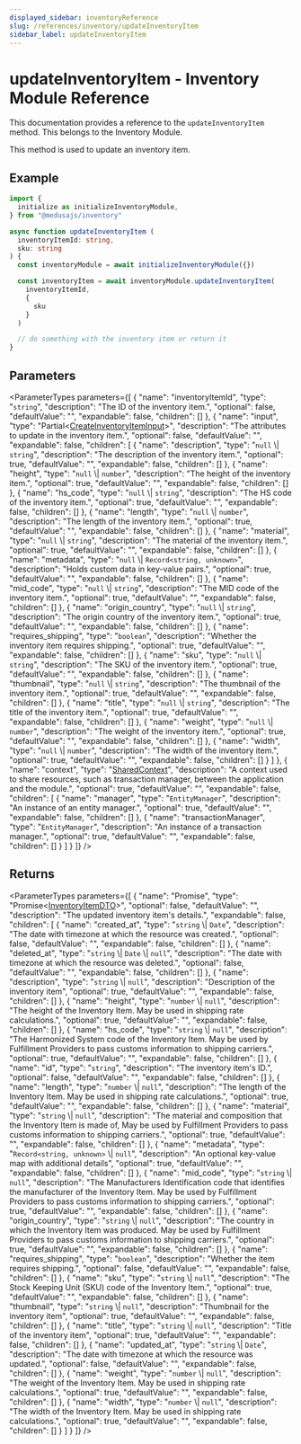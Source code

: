 ```yaml
---
displayed_sidebar: inventoryReference
slug: /references/inventory/updateInventoryItem
sidebar_label: updateInventoryItem
---
```



# updateInventoryItem - Inventory Module Reference

This documentation provides a reference to the `updateInventoryItem` method. This belongs to the Inventory Module.

This method is used to update an inventory item.

## Example

```ts
import { 
  initialize as initializeInventoryModule,
} from "@medusajs/inventory"

async function updateInventoryItem (
  inventoryItemId: string,
  sku: string
) {
  const inventoryModule = await initializeInventoryModule({})

  const inventoryItem = await inventoryModule.updateInventoryItem(
    inventoryItemId,
    {
      sku
    }
  )

  // do something with the inventory item or return it
}
```

## Parameters

<ParameterTypes parameters={[
  {
    "name": "inventoryItemId",
    "type": "`string`",
    "description": "The ID of the inventory item.",
    "optional": false,
    "defaultValue": "",
    "expandable": false,
    "children": []
  },
  {
    "name": "input",
    "type": "Partial&#60;[CreateInventoryItemInput](../../interfaces/inventory.CreateInventoryItemInput.mdx)&#62;",
    "description": "The attributes to update in the inventory item.",
    "optional": false,
    "defaultValue": "",
    "expandable": false,
    "children": [
      {
        "name": "description",
        "type": "`null` \\| `string`",
        "description": "The description of the inventory item.",
        "optional": true,
        "defaultValue": "",
        "expandable": false,
        "children": []
      },
      {
        "name": "height",
        "type": "`null` \\| `number`",
        "description": "The height of the inventory item.",
        "optional": true,
        "defaultValue": "",
        "expandable": false,
        "children": []
      },
      {
        "name": "hs_code",
        "type": "`null` \\| `string`",
        "description": "The HS code of the inventory item.",
        "optional": true,
        "defaultValue": "",
        "expandable": false,
        "children": []
      },
      {
        "name": "length",
        "type": "`null` \\| `number`",
        "description": "The length of the inventory item.",
        "optional": true,
        "defaultValue": "",
        "expandable": false,
        "children": []
      },
      {
        "name": "material",
        "type": "`null` \\| `string`",
        "description": "The material of the inventory item.",
        "optional": true,
        "defaultValue": "",
        "expandable": false,
        "children": []
      },
      {
        "name": "metadata",
        "type": "`null` \\| `Record<string, unknown>`",
        "description": "Holds custom data in key-value pairs.",
        "optional": true,
        "defaultValue": "",
        "expandable": false,
        "children": []
      },
      {
        "name": "mid_code",
        "type": "`null` \\| `string`",
        "description": "The MID code of the inventory item.",
        "optional": true,
        "defaultValue": "",
        "expandable": false,
        "children": []
      },
      {
        "name": "origin_country",
        "type": "`null` \\| `string`",
        "description": "The origin country of the inventory item.",
        "optional": true,
        "defaultValue": "",
        "expandable": false,
        "children": []
      },
      {
        "name": "requires_shipping",
        "type": "`boolean`",
        "description": "Whether the inventory item requires shipping.",
        "optional": true,
        "defaultValue": "",
        "expandable": false,
        "children": []
      },
      {
        "name": "sku",
        "type": "`null` \\| `string`",
        "description": "The SKU of the inventory item.",
        "optional": true,
        "defaultValue": "",
        "expandable": false,
        "children": []
      },
      {
        "name": "thumbnail",
        "type": "`null` \\| `string`",
        "description": "The thumbnail of the inventory item.",
        "optional": true,
        "defaultValue": "",
        "expandable": false,
        "children": []
      },
      {
        "name": "title",
        "type": "`null` \\| `string`",
        "description": "The title of the inventory item.",
        "optional": true,
        "defaultValue": "",
        "expandable": false,
        "children": []
      },
      {
        "name": "weight",
        "type": "`null` \\| `number`",
        "description": "The weight of the inventory item.",
        "optional": true,
        "defaultValue": "",
        "expandable": false,
        "children": []
      },
      {
        "name": "width",
        "type": "`null` \\| `number`",
        "description": "The width of the inventory item.",
        "optional": true,
        "defaultValue": "",
        "expandable": false,
        "children": []
      }
    ]
  },
  {
    "name": "context",
    "type": "[SharedContext](../../interfaces/inventory.SharedContext.mdx)",
    "description": "A context used to share resources, such as transaction manager, between the application and the module.",
    "optional": true,
    "defaultValue": "",
    "expandable": false,
    "children": [
      {
        "name": "manager",
        "type": "`EntityManager`",
        "description": "An instance of an entity manager.",
        "optional": true,
        "defaultValue": "",
        "expandable": false,
        "children": []
      },
      {
        "name": "transactionManager",
        "type": "`EntityManager`",
        "description": "An instance of a transaction manager.",
        "optional": true,
        "defaultValue": "",
        "expandable": false,
        "children": []
      }
    ]
  }
]} />

## Returns

<ParameterTypes parameters={[
  {
    "name": "Promise",
    "type": "Promise&#60;[InventoryItemDTO](../../types/inventory.InventoryItemDTO.mdx)&#62;",
    "optional": false,
    "defaultValue": "",
    "description": "The updated inventory item's details.",
    "expandable": false,
    "children": [
      {
        "name": "created_at",
        "type": "`string` \\| `Date`",
        "description": "The date with timezone at which the resource was created.",
        "optional": false,
        "defaultValue": "",
        "expandable": false,
        "children": []
      },
      {
        "name": "deleted_at",
        "type": "`string` \\| `Date` \\| `null`",
        "description": "The date with timezone at which the resource was deleted.",
        "optional": false,
        "defaultValue": "",
        "expandable": false,
        "children": []
      },
      {
        "name": "description",
        "type": "`string` \\| `null`",
        "description": "Description of the inventory item",
        "optional": true,
        "defaultValue": "",
        "expandable": false,
        "children": []
      },
      {
        "name": "height",
        "type": "`number` \\| `null`",
        "description": "The height of the Inventory Item. May be used in shipping rate calculations.",
        "optional": true,
        "defaultValue": "",
        "expandable": false,
        "children": []
      },
      {
        "name": "hs_code",
        "type": "`string` \\| `null`",
        "description": "The Harmonized System code of the Inventory Item. May be used by Fulfillment Providers to pass customs information to shipping carriers.",
        "optional": true,
        "defaultValue": "",
        "expandable": false,
        "children": []
      },
      {
        "name": "id",
        "type": "`string`",
        "description": "The inventory item's ID.",
        "optional": false,
        "defaultValue": "",
        "expandable": false,
        "children": []
      },
      {
        "name": "length",
        "type": "`number` \\| `null`",
        "description": "The length of the Inventory Item. May be used in shipping rate calculations.",
        "optional": true,
        "defaultValue": "",
        "expandable": false,
        "children": []
      },
      {
        "name": "material",
        "type": "`string` \\| `null`",
        "description": "The material and composition that the Inventory Item is made of, May be used by Fulfillment Providers to pass customs information to shipping carriers.",
        "optional": true,
        "defaultValue": "",
        "expandable": false,
        "children": []
      },
      {
        "name": "metadata",
        "type": "`Record<string, unknown>` \\| `null`",
        "description": "An optional key-value map with additional details",
        "optional": true,
        "defaultValue": "",
        "expandable": false,
        "children": []
      },
      {
        "name": "mid_code",
        "type": "`string` \\| `null`",
        "description": "The Manufacturers Identification code that identifies the manufacturer of the Inventory Item. May be used by Fulfillment Providers to pass customs information to shipping carriers.",
        "optional": true,
        "defaultValue": "",
        "expandable": false,
        "children": []
      },
      {
        "name": "origin_country",
        "type": "`string` \\| `null`",
        "description": "The country in which the Inventory Item was produced. May be used by Fulfillment Providers to pass customs information to shipping carriers.",
        "optional": true,
        "defaultValue": "",
        "expandable": false,
        "children": []
      },
      {
        "name": "requires_shipping",
        "type": "`boolean`",
        "description": "Whether the item requires shipping.",
        "optional": false,
        "defaultValue": "",
        "expandable": false,
        "children": []
      },
      {
        "name": "sku",
        "type": "`string` \\| `null`",
        "description": "The Stock Keeping Unit (SKU) code of the Inventory Item.",
        "optional": true,
        "defaultValue": "",
        "expandable": false,
        "children": []
      },
      {
        "name": "thumbnail",
        "type": "`string` \\| `null`",
        "description": "Thumbnail for the inventory item",
        "optional": true,
        "defaultValue": "",
        "expandable": false,
        "children": []
      },
      {
        "name": "title",
        "type": "`string` \\| `null`",
        "description": "Title of the inventory item",
        "optional": true,
        "defaultValue": "",
        "expandable": false,
        "children": []
      },
      {
        "name": "updated_at",
        "type": "`string` \\| `Date`",
        "description": "The date with timezone at which the resource was updated.",
        "optional": false,
        "defaultValue": "",
        "expandable": false,
        "children": []
      },
      {
        "name": "weight",
        "type": "`number` \\| `null`",
        "description": "The weight of the Inventory Item. May be used in shipping rate calculations.",
        "optional": true,
        "defaultValue": "",
        "expandable": false,
        "children": []
      },
      {
        "name": "width",
        "type": "`number` \\| `null`",
        "description": "The width of the Inventory Item. May be used in shipping rate calculations.",
        "optional": true,
        "defaultValue": "",
        "expandable": false,
        "children": []
      }
    ]
  }
]} />
